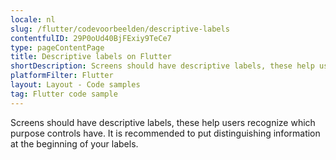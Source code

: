 ```yaml
---
locale: nl
slug: /flutter/codevoorbeelden/descriptive-labels
contentfulID: 29P0oUd40BjFExiy9TeCe7
type: pageContentPage
title: Descriptive labels on Flutter
shortDescription: Screens should have descriptive labels, these help users recognize which purpose controls have.
platformFilter: Flutter
layout: Layout - Code samples
tag: Flutter code sample
---
```


Screens should have descriptive labels, these help users recognize which purpose controls have. It is recommended to put distinguishing information at the beginning of your labels.

<CodeSample id="screen-labels" locale="nl" platform="flutter"/>